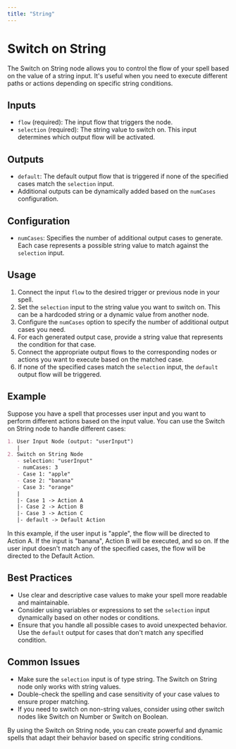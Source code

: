 ```yaml
---
title: "String"
---
```


# Switch on String

The Switch on String node allows you to control the flow of your spell based on the value of a string input. It's useful when you need to execute different paths or actions depending on specific string conditions.

## Inputs

- `flow` (required): The input flow that triggers the node.
- `selection` (required): The string value to switch on. This input determines which output flow will be activated.

## Outputs

- `default`: The default output flow that is triggered if none of the specified cases match the `selection` input.
- Additional outputs can be dynamically added based on the `numCases` configuration.

## Configuration

- `numCases`: Specifies the number of additional output cases to generate. Each case represents a possible string value to match against the `selection` input.

## Usage

1. Connect the input `flow` to the desired trigger or previous node in your spell.
2. Set the `selection` input to the string value you want to switch on. This can be a hardcoded string or a dynamic value from another node.
3. Configure the `numCases` option to specify the number of additional output cases you need.
4. For each generated output case, provide a string value that represents the condition for that case.
5. Connect the appropriate output flows to the corresponding nodes or actions you want to execute based on the matched case.
6. If none of the specified cases match the `selection` input, the `default` output flow will be triggered.

## Example

Suppose you have a spell that processes user input and you want to perform different actions based on the input value. You can use the Switch on String node to handle different cases:

```markdown
1. User Input Node (output: "userInput")
   |
2. Switch on String Node
   - selection: "userInput"
   - numCases: 3
   - Case 1: "apple"
   - Case 2: "banana"
   - Case 3: "orange"
   |
   |- Case 1 -> Action A
   |- Case 2 -> Action B
   |- Case 3 -> Action C
   |- default -> Default Action
```

In this example, if the user input is "apple", the flow will be directed to Action A. If the input is "banana", Action B will be executed, and so on. If the user input doesn't match any of the specified cases, the flow will be directed to the Default Action.

## Best Practices

- Use clear and descriptive case values to make your spell more readable and maintainable.
- Consider using variables or expressions to set the `selection` input dynamically based on other nodes or conditions.
- Ensure that you handle all possible cases to avoid unexpected behavior. Use the `default` output for cases that don't match any specified condition.

## Common Issues

- Make sure the `selection` input is of type string. The Switch on String node only works with string values.
- Double-check the spelling and case sensitivity of your case values to ensure proper matching.
- If you need to switch on non-string values, consider using other switch nodes like Switch on Number or Switch on Boolean.

By using the Switch on String node, you can create powerful and dynamic spells that adapt their behavior based on specific string conditions.